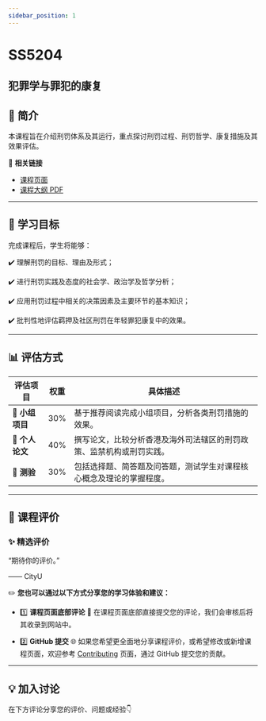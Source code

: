 ```yaml
---
sidebar_position: 1
---
```


# SS5204
## 犯罪学与罪犯的康复

## **📘 简介**
本课程旨在介绍刑罚体系及其运行，重点探讨刑罚过程、刑罚哲学、康复措施及其效果评估。

🔗 **相关链接**
- [课程页面](https://www.cityu.edu.hk/catalogue/pg/202425/course/SS5204.htm)
- [课程大纲 PDF](https://www.cityu.edu.hk/catalogue/pg/202425/course/SS5204.pdf)

---

## **🎯 学习目标**

完成课程后，学生将能够：

✔️ 理解刑罚的目标、理由及形式；

✔️ 进行刑罚实践及态度的社会学、政治学及哲学分析；

✔️ 应用刑罚过程中相关的决策因素及主要环节的基本知识；

✔️ 批判性地评估羁押及社区刑罚在年轻罪犯康复中的效果。

---

## **📊 评估方式**

| **评估项目**             | **权重** | **具体描述**                                                                                       |
|------------------------|---------|---------------------------------------------------------------------------------------------------|
| **🎤 小组项目**          | 30%     | 基于推荐阅读完成小组项目，分析各类刑罚措施的效果。                                                       |
| **📄 个人论文**          | 40%     | 撰写论文，比较分析香港及海外司法辖区的刑罚政策、监禁机构或刑罚实践。                                         |
| **📝 测验**             | 30%     | 包括选择题、简答题及问答题，测试学生对课程核心概念及理论的掌握程度。                                             |

---

## **💬 课程评价**

### ✨ **精选评价**
<div className={commentStyles.commentBox}>
    <p className={commentStyles.commentText}>
        “期待你的评价。”
    </p>
    <p className={commentStyles.commentAuthor}>—— CityU</p>
</div>

✏️ **您也可以通过以下方式分享您的学习体验和建议：**

- 1️⃣ **课程页面底部评论**
💬 在课程页面底部直接提交您的评论，我们会审核后将其收录到网站中。

- 2️⃣ **GitHub 提交**
🌐 如果您希望更全面地分享课程评价，或希望修改或新增课程页面，欢迎参考 [Contributing](/contributing) 页面，通过 GitHub 提交您的贡献。

---

## **💡 加入讨论**

在下方评论分享您的评价、问题或经验👇
<Utterances />

